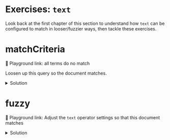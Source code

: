 # Exercises: `text`

Look back at the first chapter of this section to understand how `text` can be configured to match
in looser/fuzzier ways, then tackle these exercises.

# matchCriteria

<Playground url="https://search-playground.corp.mongodb.com/tools/code-sandbox/snapshots/679c8e77e97570c2714a07f2">🔗 Playground link: all terms do no match</Playground> 

Loosen up this query so the document matches.

<details>
  <summary>Solution</summary>
  <div>
    ```js
    "matchCriteria": "any"
    ```
    <Playground url="https://search-playground.corp.mongodb.com/tools/code-sandbox/snapshots/679c8ef8e97570c2714a07f4">🔗 solution</Playground>
  </div>
</details>


# fuzzy

<Playground url="https://search-playground.corp.mongodb.com/tools/code-sandbox/snapshots/679c915dd0df60f0254e5d51">🔗 Playground link: Adjust the `text` operator settings so that this document matches</Playground>
<details>
  <summary>Solution</summary>
  <div>
    ```js
    "fuzzy": {}
    ```
  </div>
  <Playground url="https://search-playground.mongodb.com/tools/code-sandbox/snapshots/67b58ffb3cface474919d054">🔗 solution</Playground>
</details>
